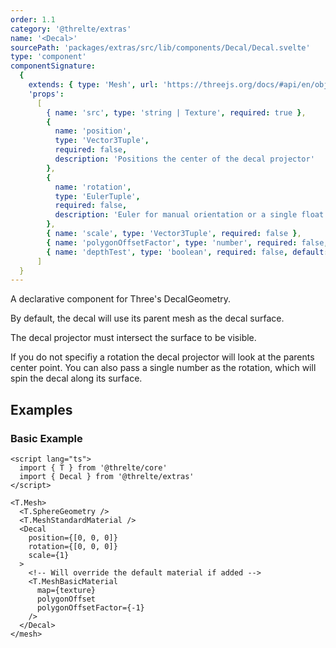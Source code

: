 ```yaml
---
order: 1.1
category: '@threlte/extras'
name: '<Decal>'
sourcePath: 'packages/extras/src/lib/components/Decal/Decal.svelte'
type: 'component'
componentSignature:
  {
    extends: { type: 'Mesh', url: 'https://threejs.org/docs/#api/en/objects/Mesh' },
    'props':
      [
        { name: 'src', type: 'string | Texture', required: true },
        {
          name: 'position',
          type: 'Vector3Tuple',
          required: false,
          description: 'Positions the center of the decal projector'
        },
        {
          name: 'rotation',
          type: 'EulerTuple',
          required: false,
          description: 'Euler for manual orientation or a single float for closest-vertex-normal orient'
        },
        { name: 'scale', type: 'Vector3Tuple', required: false },
        { name: 'polygonOffsetFactor', type: 'number', required: false, default: '-10' },
        { name: 'depthTest', type: 'boolean', required: false, default: 'true' }
      ]
  }
---
```


A declarative component for Three's DecalGeometry.

<Example path="extras/decal" />

By default, the decal will use its parent mesh as the decal surface.

The decal projector must intersect the surface to be visible.

If you do not specifiy a rotation the decal projector will look at the parents center point.
You can also pass a single number as the rotation, which will spin the decal along its surface.

## Examples

### Basic Example

```svelte title="Scene.svelte"
<script lang="ts">
  import { T } from '@threlte/core'
  import { Decal } from '@threlte/extras'
</script>

<T.Mesh>
  <T.SphereGeometry />
  <T.MeshStandardMaterial />
  <Decal
    position={[0, 0, 0]}
    rotation={[0, 0, 0]}
    scale={1}
  >
    <!-- Will override the default material if added -->
    <T.MeshBasicMaterial
      map={texture}
      polygonOffset
      polygonOffsetFactor={-1}
    />
  </Decal>
</mesh>
```
